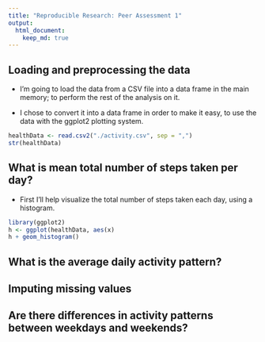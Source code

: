 ```yaml
---
title: "Reproducible Research: Peer Assessment 1"
output: 
  html_document:
    keep_md: true
---
```



## Loading and preprocessing the data

* I'm going to load the data from a CSV file into a data frame in the main memory; to perform the rest of the analysis on it.

* I chose to convert it into a data frame in order to make it easy, to use the data with the ggplot2 plotting system.

```r
healthData <- read.csv2("./activity.csv", sep = ",")
str(healthData)
```

## What is mean total number of steps taken per day?

* First I'll help visualize the total number of steps taken each day, using a histogram.

```r
library(ggplot2)
h <- ggplot(healthData, aes(x) 
h + geom_histogram()
```


## What is the average daily activity pattern?



## Imputing missing values



## Are there differences in activity patterns between weekdays and weekends?

